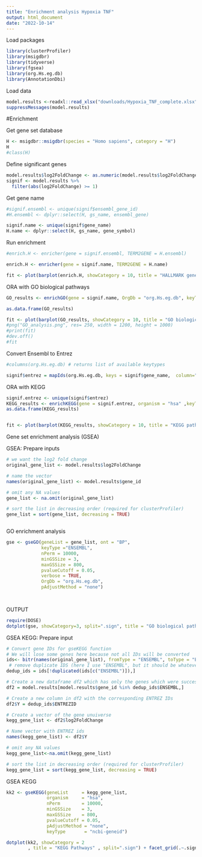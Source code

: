 ```yaml
---
title: "Enrichment analysis Hypoxia TNF"
output: html_document
date: "2022-10-14"
---
```

 Load packages

```r

library(clusterProfiler)
library(msigdbr)
library(tidyverse)
library(fgsea)
library(org.Hs.eg.db)
library(AnnotationDbi)

```
Load data

```r

model.results <-readxl::read_xlsx("downloads/Hypoxia_TNF_complete.xlsx")
suppressMessages(model.results)

```

#Enrichment

Get gene set database
```r

H <- msigdbr::msigdbr(species = "Homo sapiens", category = "H")
H
#class(H)

```

Define significant genes
```r
model.results$log2FoldChange <- as.numeric(model.results$log2FoldChange)
signif <- model.results %>%
  filter(abs(log2FoldChange) >= 1)
```

Get gene name
```r
#signif.ensembl <- unique(signif$ensembl_gene_id)
#H.ensembl <- dplyr::select(H, gs_name, ensembl_gene)

signif.name <- unique(signif$gene_name)
H.name <- dplyr::select(H, gs_name, gene_symbol)

```

Run enrichment
```r

#enrich.H <- enricher(gene = signif.ensembl, TERM2GENE = H.ensembl)

enrich.H <- enricher(gene = signif.name, TERM2GENE = H.name)

fit <- plot(barplot(enrich.H, showCategory = 10, title = "HALLMARK gene set"))

```
ORA with GO biological pathways
```r

GO_results <- enrichGO(gene = signif.name, OrgDb = "org.Hs.eg.db", keyType = "SYMBOL", ont = "BP")

as.data.frame(GO_results)

```

```r

fit <- plot(barplot(GO_results, showCategory = 10, title = "GO biological pathways"))
#png("GO_analysis.png", res= 250, width = 1200, height = 1000)
#print(fit)
#dev.off()
#fit
```
Convert Ensembl to Entrez
```r
#columns(org.Hs.eg.db) # returns list of available keytypes

signif$entrez = mapIds(org.Hs.eg.db, keys = signif$gene_name,  column="ENTREZID",keytype="SYMBOL",multiVals="first")

```

ORA with KEGG
```r

signif.entrez <- unique(signif$entrez)
KEGG_results <- enrichKEGG(gene = signif.entrez, organism = "hsa" ,keyType = "ncbi-geneid")
as.data.frame(KEGG_results)


fit <- plot(barplot(KEGG_results, showCategory = 10, title = "KEGG pathways"))
```
Gene set enrichment analysis (GSEA)

GSEA: Prepare inputs
```r
# we want the log2 fold change 
original_gene_list <- model.results$log2FoldChange

# name the vector
names(original_gene_list) <- model.results$gene_id

# omit any NA values 
gene_list <- na.omit(original_gene_list)

# sort the list in decreasing order (required for clusterProfiler)
gene_list = sort(gene_list, decreasing = TRUE)



```

GO enrichment analysis
```r
gse <- gseGO(geneList = gene_list, ont = "BP", 
             keyType ="ENSEMBL", 
             nPerm = 10000, 
             minGSSize = 3, 
             maxGSSize = 800, 
             pvalueCutoff = 0.05, 
             verbose = TRUE, 
             OrgDb = "org.Hs.eg.db", 
             pAdjustMethod = "none")

    

```

OUTPUT
```r
require(DOSE)
dotplot(gse, showCategory=3, split=".sign", title = "GO biological pathways") + facet_grid(.~.sign)

```
GSEA KEGG: Prepare input
```r

# Convert gene IDs for gseKEGG function
# We will lose some genes here because not all IDs will be converted
ids<- bitr(names(original_gene_list), fromType = "ENSEMBL", toType = "ENTREZID", OrgDb= "org.Hs.eg.db")
 # remove duplicate IDS (here I use "ENSEMBL", but it should be whatever was selected as keyType)
dedup_ids = ids[!duplicated(ids[c("ENSEMBL")]),]

# Create a new dataframe df2 which has only the genes which were successfully mapped using the bitr function above
df2 = model.results[model.results$gene_id %in% dedup_ids$ENSEMBL,]

# Create a new column in df2 with the corresponding ENTREZ IDs
df2$Y = dedup_ids$ENTREZID

# Create a vector of the gene unuiverse
kegg_gene_list <- df2$log2FoldChange

# Name vector with ENTREZ ids
names(kegg_gene_list) <- df2$Y

# omit any NA values 
kegg_gene_list<-na.omit(kegg_gene_list)

# sort the list in decreasing order (required for clusterProfiler)
kegg_gene_list = sort(kegg_gene_list, decreasing = TRUE)


```

GSEA KEGG
```r
kk2 <- gseKEGG(geneList     = kegg_gene_list,
               organism     = "hsa",
               nPerm        = 10000,
               minGSSize    = 3,
               maxGSSize    = 800,
               pvalueCutoff = 0.05,
               pAdjustMethod = "none",
               keyType       = "ncbi-geneid")
```

```r
dotplot(kk2, showCategory = 2
        , title = "KEGG Pathways" , split=".sign") + facet_grid(.~.sign)

```